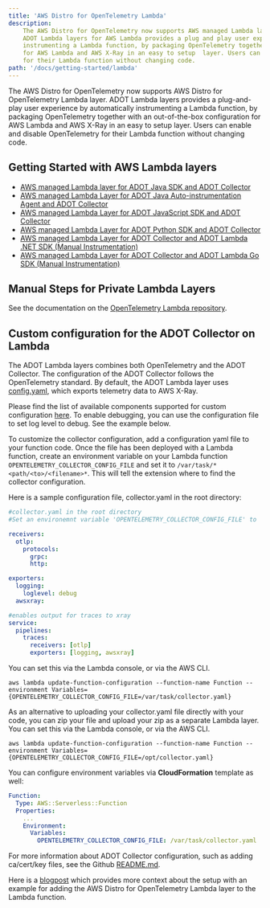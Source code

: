 ```yaml
---
title: 'AWS Distro for OpenTelemetry Lambda'
description:
    The AWS Distro for OpenTelemetry now supports AWS managed Lambda layers.
    ADOT Lambda layers for AWS Lambda provides a plug and play user experience by automatically
    instrumenting a Lambda function, by packaging OpenTelemetry together with an out-of-the-box configuration
    for AWS Lambda and AWS X-Ray in an easy to setup  layer. Users can enable and disable OpenTelemetry
    for their Lambda function without changing code.
path: '/docs/getting-started/lambda'
---
```



The AWS Distro for OpenTelemetry now supports AWS Distro for OpenTelemetry Lambda layer.
    ADOT Lambda layers provides a plug-and-play user experience by automatically
    instrumenting a Lambda function, by packaging OpenTelemetry together with an out-of-the-box configuration
    for AWS Lambda and AWS X-Ray in an easy to setup layer. Users can enable and disable OpenTelemetry
    for their Lambda function without changing code.

<SectionSeparator />

## Getting Started with AWS Lambda layers

* [AWS managed Lambda layer for ADOT Java SDK and ADOT Collector](/docs/getting-started/lambda/lambda-java)
* [AWS managed Lambda Layer for ADOT Java Auto-instrumentation Agent and ADOT Collector](/docs/getting-started/lambda/lambda-java-auto-instr)
* [AWS managed Lambda Layer for ADOT JavaScript SDK and ADOT Collector](/docs/getting-started/lambda/lambda-js)
* [AWS managed Lambda Layer for ADOT Python SDK and ADOT Collector](/docs/getting-started/lambda/lambda-python)
* [AWS managed Lambda Layer for ADOT Collector and ADOT Lambda .NET SDK (Manual Instrumentation)](/docs/getting-started/lambda/lambda-dotnet)
* [AWS managed Lambda Layer for ADOT Collector and ADOT Lambda Go SDK (Manual Instrumentation)](/docs/getting-started/lambda/lambda-go)

## Manual Steps for Private Lambda Layers
See the documentation on the [OpenTelemetry Lambda repository](https://github.com/open-telemetry/opentelemetry-lambda/).

## Custom configuration for the ADOT Collector on Lambda
The ADOT Lambda layers combines both OpenTelemetry and the ADOT Collector.
The configuration of the ADOT Collector follows the OpenTelemetry standard.
By default, the ADOT Lambda layer uses [config.yaml](https://github.com/aws-observability/aws-otel-lambda/blob/main/adot/collector/config.yaml),
which exports telemetry data to AWS X-Ray.

Please find the list of available components supported for custom configuration [here](https://github.com/aws-observability/aws-otel-lambda/blob/main/README.md#adot-lambda-layer-available-components). To enable debugging, you can use the configuration file to set log level to debug. See the example below.

To customize the collector configuration, add a configuration yaml file to your function code.
Once the file has been deployed with a Lambda function, create an environment variable on your Lambda
function `OPENTELEMETRY_COLLECTOR_CONFIG_FILE` and set it to `/var/task/*<path/<to>/<filename>*`.
This will tell the extension where to find the collector configuration.

Here is a sample configuration file, collector.yaml in the root directory:
```yaml
#collector.yaml in the root directory
#Set an environemnt variable 'OPENTELEMETRY_COLLECTOR_CONFIG_FILE' to '/var/task/collector.yaml'

receivers:
  otlp:
    protocols:
      grpc:
      http:

exporters:
  logging:
    loglevel: debug
  awsxray:

#enables output for traces to xray
service:
  pipelines:
    traces:
      receivers: [otlp]
      exporters: [logging, awsxray]
```
You can set this via the Lambda console, or via the AWS CLI.
```
aws lambda update-function-configuration --function-name Function --environment Variables={OPENTELEMETRY_COLLECTOR_CONFIG_FILE=/var/task/collector.yaml}
```

As an alternative to uploading your collector.yaml file directly with your code, you can zip your file and upload your zip as a separate Lambda layer.
You can set this via the Lambda console, or via the AWS CLI.
```
aws lambda update-function-configuration --function-name Function --environment Variables={OPENTELEMETRY_COLLECTOR_CONFIG_FILE=/opt/collector.yaml}
```

You can configure environment variables via **CloudFormation** template as well:
```yaml
Function:
  Type: AWS::Serverless::Function
  Properties:
    ...
    Environment:
      Variables:
        OPENTELEMETRY_COLLECTOR_CONFIG_FILE: /var/task/collector.yaml
```

For more information about ADOT Collector configuration, such as adding ca/cert/key files, see the Github [README.md](https://github.com/aws-observability/aws-otel-lambda/blob/main/README.md).

Here is a [blogpost](https://aws.amazon.com/blogs/opensource/auto-instrumenting-a-python-application-with-an-aws-distro-for-opentelemetry-lambda-layer/) which provides more context about the setup with an example for adding the AWS Distro for OpenTelemetry Lambda layer to the Lambda function.
